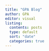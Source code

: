 ```yaml
---
title: "GPA Blog"
author: GPA
editor: visual
listing:
  contents: posts
  type: default
  sort: "date"
  categories: true
---
```

